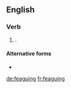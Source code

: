 ==English==

===Verb===
{{head|en|present participle}}

# {{present participle of|feague|lang=en|nocat=1}}.

====Alternative forms====
* {{l|en|feaking}}

[[de:feaguing]]
[[fr:feaguing]]